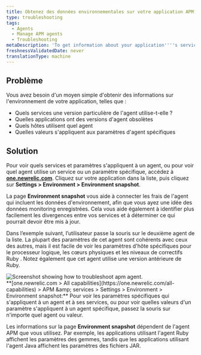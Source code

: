 ```yaml
---
title: Obtenez des données environnementales sur votre application APM
type: troubleshooting
tags:
  - Agents
  - Manage APM agents
  - Troubleshooting
metaDescription: 'To get information about your application''''s services, agent versions, and other settings, use APM''s Environment snapshot page.'
freshnessValidatedDate: never
translationType: machine
---
```


## Problème

Vous avez besoin d&apos;un moyen simple d&apos;obtenir des informations sur l&apos;environnement de votre application, telles que :

* Quels services une version particulière de l&apos;agent utilise-t-elle ?
* Quelles applications ont des versions d&apos;agent obsolètes
* Quels hôtes utilisent quel agent
* Quelles valeurs s&apos;appliquent aux paramètres d&apos;agent spécifiques

## Solution

Pour voir quels services et paramètres s&apos;appliquent à un agent, ou pour voir quel agent utilise un service ou un paramètre spécifique, accédez à <DNT>**[one.newrelic.com](https://one.newrelic.com/all-capabilities)**</DNT>. Cliquez sur votre application dans la liste, puis cliquez sur <DNT>**Settings &gt; Environment &gt; Environment snapshot**</DNT>.

La page <DNT>**Environment snapshot**</DNT> vous aide à connecter les frais de l&apos;agent qui incluent les données d&apos;environnement, afin que vous ayez une idée des données monitoring enregistrées. Cela vous aide également à identifier plus facilement les divergences entre vos services et à déterminer ce qui pourrait devoir être mis à jour.

Dans l’exemple suivant, l’utilisateur passe la souris sur le deuxième agent de la liste. La plupart des paramètres de cet agent sont cohérents avec ceux des autres, mais il est facile de voir les paramètres d&apos;hôte spécifiques pour le processeur logique, les cœurs physiques et les niveaux de correctifs Ruby . Notez également que cet agent utilise une version antérieure de Ruby.

<img title="troubleshooting-apm-environment.png" alt="Screenshot showing how to troubleshoot apm agent." src="/images/apm_screenshot-full_environment-UI.webp" />

<figcaption>
  <DNT>**[one.newrelic.com &gt; All capabilities](https://one.newrelic.com/all-capabilities) &gt; APM &amp;amp; services &gt; Settings &gt; Environment &gt; Environment snapshot:**</DNT> Pour voir les paramètres spécifiques qui s&apos;appliquent à un agent et à ses services, ou pour voir quelles valeurs d&apos;un paramètre s&apos;appliquent à un agent spécifique, passez la souris sur n&apos;importe quel agent ou valeur.
</figcaption>

Les informations sur la page <DNT>**Environment snapshot**</DNT> dépendent de l&apos;agent APM que vous utilisez. Par exemple, les applications utilisant l&apos;agent Ruby affichent les paramètres des gemmes, tandis que les applications utilisant l&apos;agent Java affichent les paramètres des fichiers JAR.